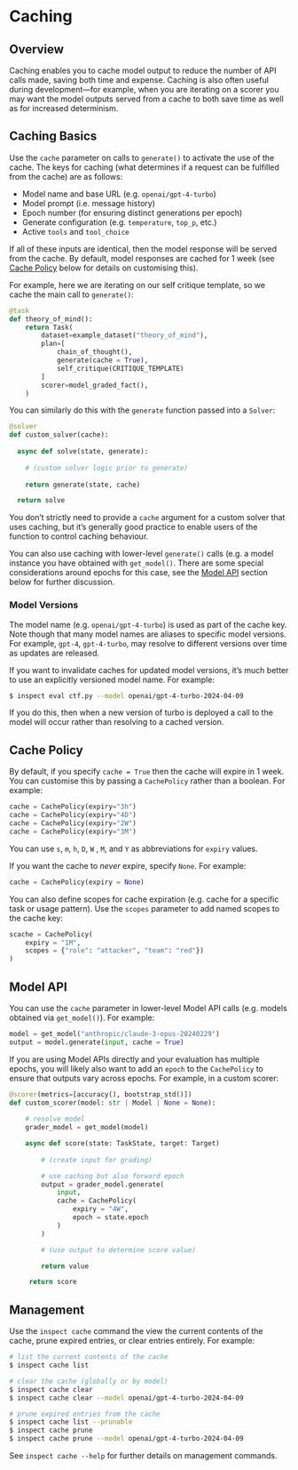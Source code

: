 # Caching {#sec-caching}

## Overview

Caching enables you to cache model output to reduce the number of API calls made, saving both time and expense. Caching is also often useful during development---for example, when you are iterating on a scorer you may want the model outputs served from a cache to both save time as well as for increased determinism.

## Caching Basics

Use the `cache` parameter on calls to `generate()` to activate the use of the cache. The keys for caching (what determines if a request can be fulfilled from the cache) are as follows:

-   Model name and base URL (e.g. `openai/gpt-4-turbo`)
-   Model prompt (i.e. message history)
-   Epoch number (for ensuring distinct generations per epoch)
-   Generate configuration (e.g. `temperature`, `top_p`, etc.)
-   Active `tools` and `tool_choice`

If all of these inputs are identical, then the model response will be served from the cache. By default, model responses are cached for 1 week (see [Cache Policy](#cache-policy) below for details on customising this).

For example, here we are iterating on our self critique template, so we cache the main call to `generate()`:

``` python
@task
def theory_of_mind():
    return Task(
        dataset=example_dataset("theory_of_mind"),
        plan=[
            chain_of_thought(),
            generate(cache = True),
            self_critique(CRITIQUE_TEMPLATE)
        ]
        scorer=model_graded_fact(),
    )
```

You can similarly do this with the `generate` function passed into a `Solver`:

``` python
@solver
def custom_solver(cache): 
  
  async def solve(state, generate):
    
    # (custom solver logic prior to generate)
    
    return generate(state, cache)

  return solve
```

You don't strictly need to provide a `cache` argument for a custom solver that uses caching, but it's generally good practice to enable users of the function to control caching behaviour.

You can also use caching with lower-level `generate()` calls (e.g. a model instance you have obtained with `get_model()`. There are some special considerations around epochs for this case, see the [Model API](#model-api) section below for further discussion.

### Model Versions

The model name (e.g. `openai/gpt-4-turbo`) is used as part of the cache key. Note though that many model names are aliases to specific model versions. For example, `gpt-4`, `gpt-4-turbo`, may resolve to different versions over time as updates are released.

If you want to invalidate caches for updated model versions, it's much better to use an explicitly versioned model name. For example:

``` bash
$ inspect eval ctf.py --model openai/gpt-4-turbo-2024-04-09
```

If you do this, then when a new version of turbo is deployed a call to the model will occur rather than resolving to a cached version.

## Cache Policy {#cache-policy}

By default, if you specify `cache = True` then the cache will expire in 1 week. You can customise this by passing a `CachePolicy` rather than a boolean. For example:

``` python
cache = CachePolicy(expiry="3h")
cache = CachePolicy(expiry="4D")
cache = CachePolicy(expiry="2W")
cache = CachePolicy(expiry="3M")
```

You can use `s`, `m`, `h`, `D`, `W` , `M`, and `Y` as abbreviations for `expiry` values.

If you want the cache to *never* expire, specify `None`. For example:

``` python
cache = CachePolicy(expiry = None)
```

You can also define scopes for cache expiration (e.g. cache for a specific task or usage pattern). Use the `scopes` parameter to add named scopes to the cache key:

``` python
scache = CachePolicy(
    expiry = "1M",
    scopes = {"role": "attacker", "team": "red"})
)
```

## Model API {#model-api}

You can use the `cache` parameter in lower-level Model API calls (e.g. models obtained via `get_model()`). For example:

``` python
model = get_model("anthropic/claude-3-opus-20240229")
output = model.generate(input, cache = True)
```

If you are using Model APIs directly and your evaluation has multiple epochs, you will likely also want to add an `epoch` to the `CachePolicy` to ensure that outputs vary across epochs. For example, in a custom scorer:

``` python
@scorer(metrics=[accuracy(), bootstrap_std()])
def custom_scorer(model: str | Model | None = None):
   
    # resolve model
    grader_model = get_model(model)

    async def score(state: TaskState, target: Target)
        
        # (create input for grading)

        # use caching but also forward epoch
        output = grader_model.generate(
            input,
            cache = CachePolicy(
                expiry = "4W",
                epoch = state.epoch
            )
        )

        # (use output to determine score value)

        return value

     return score
```

## Management

Use the `inspect cache` command the view the current contents of the cache, prune expired entries, or clear entries entirely. For example:

``` bash
# list the current contents of the cache
$ inspect cache list

# clear the cache (globally or by model)
$ inspect cache clear 
$ inspect cache clear --model openai/gpt-4-turbo-2024-04-09

# prune expired entries from the cache
$ inspect cache list --prunable
$ inspect cache prune
$ inspect cache prune --model openai/gpt-4-turbo-2024-04-09
```

See `inspect cache --help` for further details on management commands.
